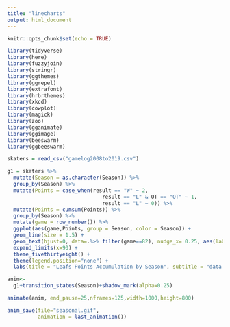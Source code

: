 ---
title: "linecharts"
output: html_document
---

```{r setup, include=FALSE}
knitr::opts_chunk$set(echo = TRUE)
```

```{r}
library(tidyverse)
library(here)
library(fuzzyjoin)
library(stringr)
library(ggthemes)
library(ggrepel)
library(extrafont)
library(hrbrthemes)
library(xkcd)
library(cowplot)
library(magick)
library(zoo)
library(gganimate)
library(ggimage)
library(beeswarm)
library(ggbeeswarm)

skaters = read_csv("gamelog2008to2019.csv")
```

```{r}
g1 = skaters %>% 
  mutate(Season = as.character(Season)) %>% 
  group_by(Season) %>% 
  mutate(Points = case_when(result == "W" ~ 2,
                               result == "L" & OT == "OT" ~ 1,
                               result == "L" ~ 0)) %>% 
  mutate(Points = cumsum(Points)) %>%
  group_by(Season) %>% 
  mutate(game = row_number()) %>% 
  ggplot(aes(game,Points, group = Season, color = Season)) +
  geom_line(size = 1.5) +
  geom_text(hjust=0, data=.%>% filter(game==82), nudge_x= 0.25, aes(label=Season),size=6) +
  expand_limits(x=90) +
  theme_fivethirtyeight() +
  theme(legend.position="none") +
  labs(title = "Leafs Points Accumulation by Season", subtitle = "data from hockeyreference.com")

anim<-
  g1+transition_states(Season)+shadow_mark(alpha=0.25)

animate(anim, end_pause=25,nframes=125,width=1000,height=800)

anim_save(file="seasonal.gif", 
          animation = last_animation())
```



